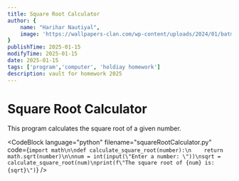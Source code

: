 ```yaml
---
title: Square Root Calculator
author: {
    name: "Harihar Nautiyal",
    image: 'https://wallpapers-clan.com/wp-content/uploads/2024/01/batman-profile-rain-dark-blue-desktop-wallpaper-preview.jpg'
}
publishTime: 2025-01-15
modifyTime: 2025-01-15
date: 2025-01-15
tags: ['program','computer', 'holdiay homework']
description: vault for homework 2025
---
```


# Square Root Calculator

This program calculates the square root of a given number.

<CodeBlock
language="python"
filename="squareRootCalculator.py"
code={`import math\n\ndef calculate_square_root(number):\n    return math.sqrt(number)\n\nnum = int(input(\"Enter a number: \"))\nsqrt = calculate_square_root(num)\nprint(f\"The square root of {num} is: {sqrt}\")`}
/>